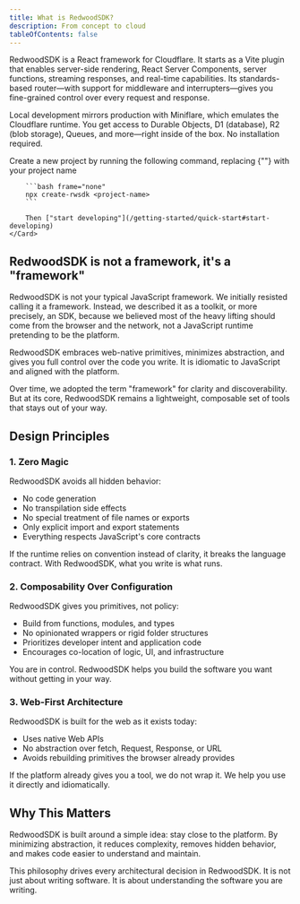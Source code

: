 ```yaml
---
title: What is RedwoodSDK?
description: From concept to cloud
tableOfContents: false
---
```



RedwoodSDK is a React framework for Cloudflare. It starts as a Vite plugin that enables server-side rendering, React Server Components, server functions, streaming responses, and real-time capabilities. Its standards-based router—with support for middleware and interrupters—gives you fine-grained control over every request and response.

Local development mirrors production with Miniflare, which emulates the Cloudflare runtime. You get access to Durable Objects, D1 (database), R2 (blob storage), Queues, and more—right inside of the box. No installation required.

<CardGrid>
	<Card title="Quick start" icon="">
    	Create a new project by running the following command, replacing {"<project-name>"} with your project name

    	```bash frame="none"
    	npx create-rwsdk <project-name>
    	```

    	Then ["start developing"](/getting-started/quick-start#start-developing)
    </Card>

</CardGrid>

## RedwoodSDK is not a framework, it's a "framework"

RedwoodSDK is not your typical JavaScript framework. We initially resisted calling it a framework. Instead, we described it as a toolkit, or more precisely, an SDK, because we believed most of the heavy lifting should come from the browser and the network, not a JavaScript runtime pretending to be the platform.

RedwoodSDK embraces web-native primitives, minimizes abstraction, and gives you full control over the code you write. It is idiomatic to JavaScript and aligned with the platform.

Over time, we adopted the term "framework" for clarity and discoverability. But at its core, RedwoodSDK remains a lightweight, composable set of tools that stays out of your way.

## Design Principles

### 1. Zero Magic

RedwoodSDK avoids all hidden behavior:

- No code generation
- No transpilation side effects
- No special treatment of file names or exports
- Only explicit import and export statements
- Everything respects JavaScript's core contracts

If the runtime relies on convention instead of clarity, it breaks the language contract. With RedwoodSDK, what you write is what runs.

### 2. Composability Over Configuration

RedwoodSDK gives you primitives, not policy:

- Build from functions, modules, and types
- No opinionated wrappers or rigid folder structures
- Prioritizes developer intent and application code
- Encourages co-location of logic, UI, and infrastructure

You are in control. RedwoodSDK helps you build the software you want without getting in your way.

### 3. Web-First Architecture

RedwoodSDK is built for the web as it exists today:

- Uses native Web APIs
- No abstraction over fetch, Request, Response, or URL
- Avoids rebuilding primitives the browser already provides

If the platform already gives you a tool, we do not wrap it. We help you use it directly and idiomatically.

## Why This Matters

RedwoodSDK is built around a simple idea: stay close to the platform. By minimizing abstraction, it reduces complexity, removes hidden behavior, and makes code easier to understand and maintain.

This philosophy drives every architectural decision in RedwoodSDK. It is not just about writing software. It is about understanding the software you are writing.
